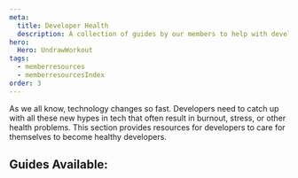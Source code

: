 ```yaml
---
meta:
  title: Developer Health
  description: A collection of guides by our members to help with developers' mental health, burnout, self-care, and more.
hero:
  Hero: UndrawWorkout
tags:
  - memberresources
  - memberresourcesIndex
order: 3
---
```



<TextContainer background="light" showBackToTopLink={false}>

<LeadText>

As we all know, technology changes so fast. Developers need to catch up with all these new hypes in tech that often result in burnout, stress, or other health problems. This section provides resources for developers to care for themselves to become healthy developers.

</LeadText>

</TextContainer>

<TextContainer showBackToTopLink={false}>

## Guides Available:

<FileIndex subDirectory="resources/developer-resources/developer-health" />

</TextContainer>
